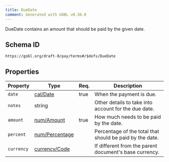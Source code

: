 ```yaml
---
title: DueDate
comment: Generated with GOBL v0.36.0
---
```


DueDate contains an amount that should be paid by the given date.

## Schema ID

`https://gobl.org/draft-0/pay/terms#/$defs/DueDate`

## Properties

| Property   | Type                                      | Req. | Description                                              |
|------------|-------------------------------------------|------|----------------------------------------------------------|
| `date`     | [cal/Date](/draft-0/cal/date)             | true | When the payment is due.                                 |
| `notes`    | string                                    |      | Other details to take into account for the due date.     |
| `amount`   | [num/Amount](/draft-0/num/amount)         | true | How much needs to be paid by the date.                   |
| `percent`  | [num/Percentage](/draft-0/num/percentage) |      | Percentage of the total that should be paid by the date. |
| `currency` | [currency/Code](/draft-0/currency/code)   |      | If different from the parent document's base currency.   |

